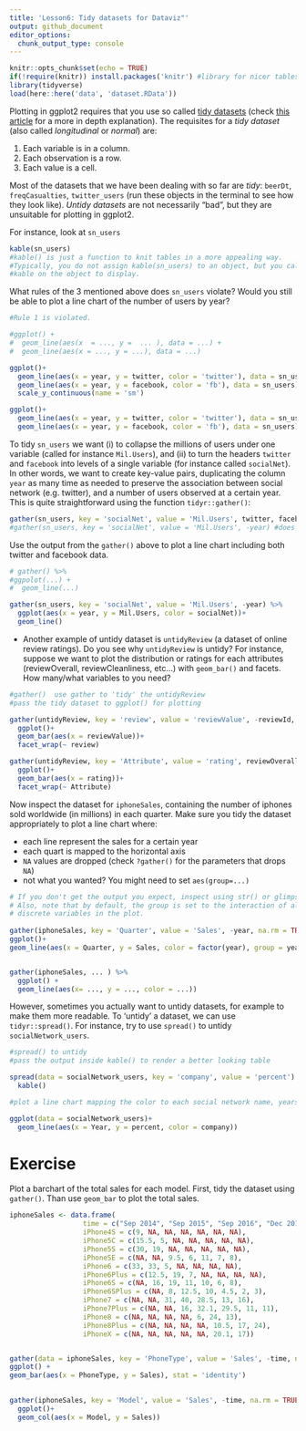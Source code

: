 ```yaml
---
title: 'Lesson6: Tidy datasets for Dataviz"'
output: github_document
editor_options: 
  chunk_output_type: console
---
```


```r
knitr::opts_chunk$set(echo = TRUE)
if(!require(knitr)) install.packages('knitr') #library for nicer tables in html/pdf
library(tidyverse)
load(here::here('data', 'dataset.RData'))
```


Plotting in ggplot2 requires that you use so called [tidy datasets](http://r4ds.had.co.nz/tidy-data.html) (check
[this article](http://vita.had.co.nz/papers/tidy-data.html) for a more in depth explanation). The requisites for a _tidy dataset_ (also called _longitudinal_ or _normal_) are:

  1. Each variable is in a column.
  2. Each observation is a row.
  3. Each value is a cell.

Most of the datasets that we have been dealing with so far are *tidy*: `beerDt`, `freqCasualties`, `twitter_users` (run these objects in the terminal to see how they look like). *Untidy datasets* are not necessarily "bad", but they are unsuitable for plotting in ggplot2. 

For instance, look at `sn_users`
```r
kable(sn_users) 
#kable() is just a function to knit tables in a more appealing way. 
#Typically, you do not assign kable(sn_users) to an object, but you call 
#kable on the object to display.
```

What rules of the 3 mentioned above does `sn_users` violate? Would you still be able to plot a line chart of the number of users by year?

```r
#Rule 1 is violated.

#ggplot() +
#  geom_line(aes(x  = ..., y =  ... ), data = ...) +
#  geom_line(aes(x = ..., y = ...), data = ...)

ggplot()+
  geom_line(aes(x = year, y = twitter, color = 'twitter'), data = sn_users)+
  geom_line(aes(x = year, y = facebook, color = 'fb'), data = sn_users)+
  scale_y_continuous(name = 'sm')

ggplot()+
  geom_line(aes(x = year, y = twitter, color = 'twitter'), data = sn_users)+
  geom_line(aes(x = year, y = facebook, color = 'fb'), data = sn_users)
```

To tidy `sn_users` we want (i) to collapse the millions of users under one variable (called for instance `Mil.Users`), and (ii) to turn the headers `twitter` and `facebook` into levels of a single variable (for instance called `socialNet`). In other words, we want to create key-value pairs, duplicating the column `year` as many time as needed to preserve the association between social network (e.g. twitter), and a number of users observed at a certain year. This is quite straightforward using the function `tidyr::gather()`:

```r
gather(sn_users, key = 'socialNet', value = 'Mil.Users', twitter, facebook) 
#gather(sn_users, key = 'socialNet', value = 'Mil.Users', -year) #does the same as above: keeps everything BUT year
```

Use the output from the `gather()` above to plot a line chart including both twitter and facebook data.

```r
# gather() %>% 
#ggpolot(...) +
#  geom_line(...)

gather(sn_users, key = 'socialNet', value = 'Mil.Users', -year) %>% 
  ggplot(aes(x = year, y = Mil.Users, color = socialNet))+
  geom_line()

```
-
Another example of untidy dataset is `untidyReview` (a dataset of online review ratings). Do you see why `untidyReview` is untidy? For instance, suppose we want to plot the distribution or ratings for each attributes (reviewOverall, reviewCleanliness, etc...) with `geom_bar()` and facets. How many/what variables to you need?

```r
#gather()  use gather to 'tidy' the untidyReview
#pass the tidy dataset to ggplot() for plotting

gather(untidyReview, key = 'review', value = 'reviewValue', -reviewId, -reviewStayYear, na.rm = TRUE) %>%
  ggplot()+
  geom_bar(aes(x = reviewValue))+
  facet_wrap(~ review)

gather(untidyReview, key = 'Attribute', value = 'rating', reviewOverall:reviewValue) %>% 
  ggplot()+
  geom_bar(aes(x = rating))+
  facet_wrap(~ Attribute)
```

Now inspect the dataset for `iphoneSales`, containing the number of iphones sold worldwide (in millions) in each quarter. Make sure you tidy the dataset appropriately to plot a line chart where:

 - each line represent the sales for a certain year
 - each quart is mapped to the horizontal axis
 - `NA` values are dropped (check `?gather()` for the parameters that drops `NA`)
 - not what you wanted? You might need to set `aes(group=...)`
 
```r
# If you don't get the output you expect, inspect using str() or glimpse()
# Also, note that by default, the group is set to the interaction of all 
# discrete variables in the plot.
 
gather(iphoneSales, key = 'Quarter', value = 'Sales', -year, na.rm = TRUE)%>%
ggplot()+
geom_line(aes(x = Quarter, y = Sales, color = factor(year), group = year))


gather(iphoneSales, ... ) %>% 
  ggplot() +
  geom_line(aes(x= ..., y = ..., color = ...))
```
 

However, sometimes you actually want to untidy datasets, for example to make them more readable. To 'untidy' a dataset, we can use `tidyr::spread()`. For instance, try to use `spread()` to untidy `socialNetwork_users`.

```r
#spread() to untidy
#pass the output inside kable() to render a better looking table

spread(data = socialNetwork_users, key = 'company', value = 'percent') %>% 
  kable()

#plot a line chart mapping the color to each social network name, years to the horizontal axis, and percent to the vertical axis

ggplot(data = socialNetwork_users)+
  geom_line(aes(x = Year, y = percent, color = company))
```


# Exercise

Plot a barchart of the total sales for each model. First, tidy the dataset using `gather()`. Than use `geom_bar` to plot the total sales. 

```r
iphoneSales <- data.frame(
                  time = c("Sep 2014", "Sep 2015", "Sep 2016", "Dec 2016", "Sep 2017", "Dec 2017", "Jun 2018"), 
                  iPhone4S = c(9, NA, NA, NA, NA, NA, NA), 
                  iPhone5C = c(15.5, 5, NA, NA, NA, NA, NA), 
                  iPhone5S = c(30, 19, NA, NA, NA, NA, NA), 
                  iPhoneSE = c(NA, NA, 9.5, 6, 11, 7, 8), 
                  iPhone6 = c(33, 33, 5, NA, NA, NA, NA), 
                  iPhone6Plus = c(12.5, 19, 7, NA, NA, NA, NA), 
                  iPhone6S = c(NA, 16, 19, 11, 10, 6, 8), 
                  iPhone6SPlus = c(NA, 8, 12.5, 10, 4.5, 2, 3), 
                  iPhone7 = c(NA, NA, 31, 40, 28.5, 13, 16), 
                  iPhone7Plus = c(NA, NA, 16, 32.1, 29.5, 11, 11), 
                  iPhone8 = c(NA, NA, NA, NA, 6, 24, 13), 
                  iPhone8Plus = c(NA, NA, NA, NA, 10.5, 17, 24), 
                  iPhoneX = c(NA, NA, NA, NA, NA, 20.1, 17))


gather(data = iphoneSales, key = 'PhoneType', value = 'Sales', -time, na.rm = TRUE) %>%
ggplot() +
geom_bar(aes(x = PhoneType, y = Sales), stat = 'identity')

  
gather(iphoneSales, key = 'Model', value = 'Sales', -time, na.rm = TRUE)%>% 
  ggplot()+
  geom_col(aes(x = Model, y = Sales))
```




